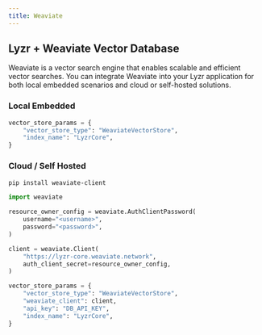 ```yaml
---
title: Weaviate 
---
```


## Lyzr + Weaviate Vector Database

Weaviate is a vector search engine that enables scalable and efficient vector searches. You can integrate Weaviate into your Lyzr application for both local embedded scenarios and cloud or self-hosted solutions.

### Local Embedded

```python
vector_store_params = {
    "vector_store_type": "WeaviateVectorStore",
    "index_name": "LyzrCore", 
}
```

### Cloud / Self Hosted

```bash
pip install weaviate-client
```

```python
import weaviate

resource_owner_config = weaviate.AuthClientPassword(
    username="<username>",
    password="<password>",
)

client = weaviate.Client(
    "https://lyzr-core.weaviate.network",
    auth_client_secret=resource_owner_config,
)

vector_store_params = {
    "vector_store_type": "WeaviateVectorStore",
    "weaviate_client": client,
    "api_key": "DB_API_KEY",
    "index_name": "LyzrCore",  
}
```
